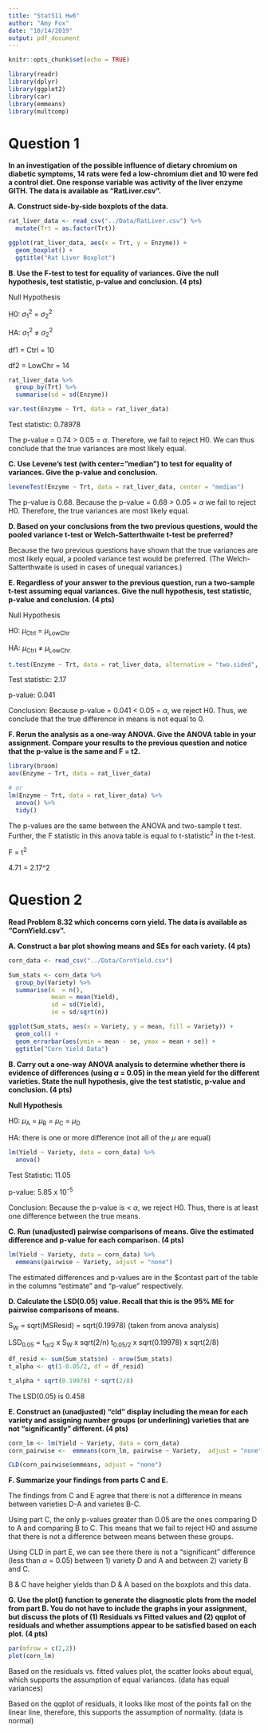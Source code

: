 ```yaml
---
title: "Stat511 Hw6"
author: "Amy Fox"
date: "10/14/2019"
output: pdf_document
---
```


```r
knitr::opts_chunk$set(echo = TRUE)
```

```r
library(readr)
library(dplyr)
library(ggplot2)
library(car)
library(emmeans)
library(multcomp)
```

# Question 1

**In an investigation of the possible influence of dietary chromium on diabetic symptoms, 14 rats were fed a low-chromium diet and 10 were fed a control diet. One response variable was activity of the liver enzyme GITH. The data is available as “RatLiver.csv”.**

**A. Construct side-by-side boxplots of the data.**
```r
rat_liver_data <- read_csv("../Data/RatLiver.csv") %>%
  mutate(Trt = as.factor(Trt))

ggplot(rat_liver_data, aes(x = Trt, y = Enzyme)) +
  geom_boxplot() +
  ggtitle("Rat Liver Boxplot")

```

**B. Use the F-test to test for equality of variances. Give the null hypothesis, test statistic, p-value and conclusion. (4 pts)**

Null Hypothesis

H0: $\sigma$~1~^2^ = $\sigma$~2~^2^ 

HA: $\sigma$~1~^2^ $\neq$ $\sigma$~2~^2^

df1 = Ctrl = 10

df2 = LowChr = 14
```r
rat_liver_data %>%
  group_by(Trt) %>%
  summarise(sd = sd(Enzyme))

var.test(Enzyme ~ Trt, data = rat_liver_data)
```
Test statistic: 0.78978

The p-value = 0.74 > 0.05 = $\alpha$. Therefore, we fail to reject H0. We can thus conclude that the true variances are most likely equal.

**C. Use Levene’s test (with center=”median”) to test for equality of variances. Give the p-value and conclusion.**
```r
leveneTest(Enzyme ~ Trt, data = rat_liver_data, center = "median")
```
The p-value is 0.68. Because the p-value = 0.68 > 0.05 = $\alpha$ we fail to reject H0. Therefore, the true variances are most likely equal.

**D. Based on your conclusions from the two previous questions, would the pooled variance t-test or Welch-Satterthwaite t-test be preferred?**

Because the two previous questions have shown that the true variances are most likely equal, a pooled variance test would be preferred. (The Welch-Satterthwaite is used in cases of unequal variances.)

**E. Regardless of your answer to the previous question, run a two-sample t-test assuming equal variances. Give the null hypothesis, test statistic, p-value and conclusion. (4 pts)**

Null Hypothesis

H0: $\mu$~Ctrl~ = $\mu$~LowChr~

HA: $\mu$~Ctrl~ $\neq$ $\mu$~LowChr~

```r
t.test(Enzyme ~ Trt, data = rat_liver_data, alternative = "two.sided", var.equal = TRUE)
```
Test statistic: 2.17

p-value: 0.041

Conclusion: Because p-value = 0.041 < 0.05 = $\alpha$, we reject H0. Thus, we conclude that the true difference in means is not equal to 0.

**F. Rerun the analysis as a one-way ANOVA. Give the ANOVA table in your assignment. Compare your results to the previous question and notice that the p-value is the same and F = t2.**
```r
library(broom)
aov(Enzyme ~ Trt, data = rat_liver_data)

# or 
lm(Enzyme ~ Trt, data = rat_liver_data) %>%
  anova() %>%
  tidy()
```
The p-values are the same between the ANOVA and two-sample t test. Further, the F statistic in this anova table is equal to t-statistic^2^ in the t-test.

F = t^2^ 

4.71 = 2.17^2

# Question 2

**Read Problem 8.32 which concerns corn yield. The data is available as “CornYield.csv”.**

**A. Construct a bar plot showing means and SEs for each variety. (4 pts)**
```r
corn_data <- read_csv("../Data/CornYield.csv")

Sum_stats <- corn_data %>%
  group_by(Variety) %>%
  summarise(n  = n(),
            mean = mean(Yield),
            sd = sd(Yield),
            se = sd/sqrt(n))

ggplot(Sum_stats, aes(x = Variety, y = mean, fill = Variety)) +
  geom_col() +
  geom_errorbar(aes(ymin = mean - se, ymax = mean + se)) +
  ggtitle("Corn Yield Data")
```

**B. Carry out a one-way ANOVA analysis to determine whether there is evidence of differences (using $\alpha$ = 0.05) in the mean yield for the different varieties. State the null hypothesis, give the test statistic, p-value and conclusion. (4 pts)**

**Null Hypothesis**

H0: $\mu$~A~ = $\mu$~B~ = $\mu$~C~ = $\mu$~D~

HA: there is one or more difference (not all of the $\mu$ are equal)
```r
lm(Yield ~ Variety, data = corn_data) %>%
  anova()
```
Test Statistic: 11.05

p-value: 5.85 x 10^-5^

Conclusion: Because the p-value is < $\alpha$, we reject H0. Thus, there is at least one difference between the true means.


**C. Run (unadjusted) pairwise comparisons of means. Give the estimated difference and p-value for each comparison. (4 pts)**
```r
lm(Yield ~ Variety, data = corn_data) %>%
  emmeans(pairwise ~ Variety, adjust = "none") 
```
The estimated differences and p-values are in the $contast part of the table in the columns "estimate" and "p-value" respectively.

**D. Calculate the LSD(0.05) value. Recall that this is the 95% ME for pairwise comparisons of means.**

S~W~ = sqrt(MSResid) = sqrt(0.19978) (taken from anova analysis)

LSD~0.05~ = t~$\alpha$/2~ x S~W~ x sqrt(2/n)
t~0.05/2~ x sqrt(0.19978) x sqrt(2/8)

```r
df_resid <- sum(Sum_stats$n) - nrow(Sum_stats)
t_alpha <- qt(1-0.05/2, df = df_resid)

t_alpha * sqrt(0.19978) * sqrt(2/8)
```
The LSD(0.05) is 0.458

**E. Construct an (unadjusted) “cld” display including the mean for each variety and assigning number groups (or underlining) varieties that are not “significantly” different. (4 pts)**
```r
corn_lm <- lm(Yield ~ Variety, data = corn_data)
corn_pairwise <-  emmeans(corn_lm, pairwise ~ Variety,  adjust = "none") 

CLD(corn_pairwise$emmeans, adjust = "none")
```

**F. Summarize your findings from parts C and E.**

The findings from C and E agree that there is not a difference in means between varieties D-A and varietes B-C.

Using part C, the only p-values greater than 0.05 are the ones comparing D to A and comparing B to C. This means that we fail to reject H0 and assume that there is not a difference between means between these groups.

Using CLD in part E, we can see there there is not a "significant" difference (less than $\alpha$ = 0.05) between 1) variety D and A and between 2) variety B and C.

B & C have heigher yields than D & A based on the boxplots and this data.

**G. Use the plot() function to generate the diagnostic plots from the model from part B. You do not have to include the graphs in your assignment, but discuss the plots of (1) Residuals vs Fitted values and (2) qqplot of residuals and whether assumptions appear to be satisfied based on each plot. (4 pts)**
```r
par(mfrow = c(2,2))
plot(corn_lm)
```
Based on the residuals vs. fitted values plot, the scatter looks about equal, which supports the assumption of equal variances. (data has equal variances)

Based on the qqplot of residuals, it looks like most of the points fall on the linear line, therefore, this supports the assumption of normality. (data is normal)
